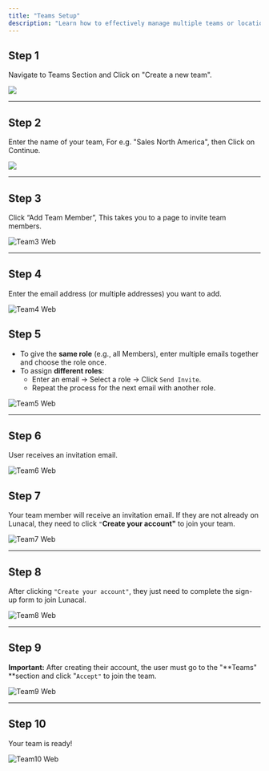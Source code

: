 ```yaml
---
title: "Teams Setup"
description: "Learn how to effectively manage multiple teams or locations using the team feature"
---
```


## Step 1

Navigate to Teams Section and Click on "Create a new team".

<Frame><img src="/images/creating_team/team1.webp" /></Frame>

---

## Step 2

Enter the name of your team, For e.g. "Sales North America", then Click on Continue.

<Frame><img src="/images/creating_team/team2.webp" /></Frame>

---

## Step 3

Click “Add Team Member”, This takes you to a page to invite team members.

![Team3 Web](/creating_team/team3.webp)

---

## Step 4

Enter the email address (or multiple addresses) you want to add.

![Team4 Web](/creating_team/team4.webp)

## Step 5

- To give the **same role** (e.g., all Members), enter multiple emails together and choose the role once.
- To assign **different roles**:
  - Enter an email → Select a role → Click `Send Invite`.
  - Repeat the process for the next email with another role.

![Team5 Web](/creating_team/team5.webp)

---

## Step 6

User receives an invitation email.

![Team6 Web](/creating_team/team6.webp)

## Step 7

Your team member will receive an invitation email. If they are not already on Lunacal, they need to click `"`**Create your account"** to join your team.

![Team7 Web](/creating_team/team7.webp)

---

## Step 8

After clicking `"Create your account"`, they just need to complete the sign-up form to join Lunacal.

![Team8 Web](/creating_team/team8.webp)

---

## Step 9

**Important:** After creating their account, the user must go to the "**Teams" **section and click "`Accept"` to join the team.

![Team9 Web](/creating_team/team9.webp)

---

## Step 10

Your team is ready\!

![Team10 Web](/creating_team/team10.webp)